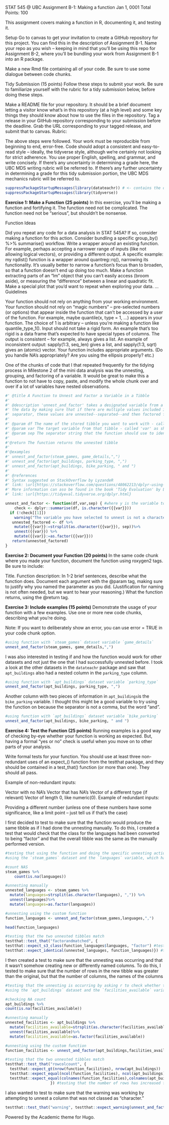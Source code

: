 STAT 545 @ UBC
Assignment B-1: Making a function
Jan 1, 0001
Total Points: 100

This assignment covers making a function in R, documenting it, and testing it.

Setup
Go to canvas to get your invitation to create a GitHub repository for this project. You can find this in the description of Assignment B-1. Name your repo as you wish – keeping in mind that you’ll be using this repo for Assignment B-2, where you’ll be bundling your work from Assignment B-1 into an R package.

Make a new Rmd file containing all of your code. Be sure to use some dialogue between code chunks.

Tidy Submission (15 points)
Follow these steps to submit your work. Be sure to familiarize yourself with the rubric for a tidy submission below, before doing these steps.

Make a README file for your repository. It should be a brief document letting a visitor know what’s in this repository (at a high level) and some key things they should know about how to use the files in the repository.
Tag a release in your GitHub repository corresponding to your submission before the deadline.
Grab the URL corresponding to your tagged release, and submit that to canvas.
Rubric:

The above steps were followed.
Your work must be reproducible from beginning to end, error-free.
Code should adopt a consistent and easy-to-read style – ideally, the tidyverse style, although we’re certainly not looking for strict adherence.
You use proper English, spelling, and grammar, and write concisely. If there’s any uncertainty in determining a grade here, the UBC MDS writing rubric will be referred to.
If there’s any further uncertainty in determining a grade for this tidy submission portion, the UBC MDS mechanics rubric will be referred to.

```r
suppressPackageStartupMessages(library(datateachr)) # <- contains the data you picked!
suppressPackageStartupMessages(library(tidyverse))
```

**Exercise 1: Make a Function (25 points)**
In this exercise, you’ll be making a function and fortifying it. The function need not be complicated. The function need not be “serious”, but shouldn’t be nonsense.

Function Ideas

Did you repeat any code for a data analysis in STAT 545A? If so, consider making a function for this action.
Consider bundling a specific group_by() %>% summarise() workflow.
Write a wrapper around an existing function.
For example, perhaps accepting a narrower range of inputs (like not allowing logical vectors), or providing a different output.
A specific example: my rqdist() function is a wrapper around quantreg::rq(), narrowing its functionality.
It’s usually better to narrow a function’s focus than to broaden, so that a function doesn’t end up doing too much.
Make a function extracting parts of an "lm" object that you can’t easily access (broom aside), or measuring the “difference” between a linear and quadratic fit.
Make a special plot that you’d want to repeat when exploring your data.
…
Guidelines

Your function should not rely on anything from your working environment.
Your function should not rely on “magic numbers” – pre-selected numbers (or options) that appear inside the function that can’t be accessed by a user of the function.
For example, maybe quantile(x, type = 1, ...) appears in your function. The choice of 1 is arbitrary – unless you’re making a function like quantile_type_1().
Input should not take a rigid form. An example that’s too rigid is a data frame that’s expected to have special types of columns.
The output is consistent – for example, always gives a list. An example of inconsistent output: sapply(1:3, seq_len) gives a list, and sapply(1:3, sqrt) gives an (atomic) vector.
Your function includes appropriate arguments. (Do you handle NA’s appropriately? Are you using the ellipsis properly? etc.)

One of the chunks of code that I that repeated frequently for the tidying process in Milestone 2 of the mini data analysis was the unnesting, grouping, and factoring of a variable. It would be great to make this a function to not have to copy, paste, and modify the whole chunk over and over if a lot of variables have nested observations.


```r
#' @title A Function to Unnest and Factor a Variable in a Tibble
#'
#' @description 'unnest_and_factor' takes a designated variable from a designated dataframe and helps to tidy
#' the data by making sure that if there are multiple values included in a single observation with a standardized
#' separator, these values are unnested--separated--and then factored for sorting, counting, and other grouping purposes.
#'
#' @param df The name of the stored tibble you want to work with - called 'df' for dataframe based on common stackoverflow usage
#' @param var The target variable from that tibble - called 'var' as short for variable
#' @param sep The separator string that the function should use to identify nested values; include quotations for proper usage - called 'sep' to mirror dplyr language
#'
#'@return The function returns the unnested tibble
#'
#'@examples
#' unnest_and_factor(steam_games, game_details,",")
#' unnest_and_factor(apt_buildings, parking_type, ",")
#' unnest_and_factor(apt_buildings, bike_parking, " and ")
#'
#' @references
#' Syntax suggested on StackOverflow by LyzandeR
#' link: \url{https://stackoverflow.com/questions/48062213/dplyr-using-column-names-as-function-arguments}
#' More information can aso be found in the book 'Tidy Evaluation' by Lionel Henry and Hadley Wickham
#' link: \url{https://tidyeval.tidyverse.org/dplyr.html}

unnest_and_factor <- function(df,var,sep) { #where y is the variable to be un-nested and x is the dataset
    check <- dplyr::summarise(df, is.character({{var}}))
  if (!check[[1]])
    warning("The variable you have selected to unnest is not a character. It will be converted to a character as part of the evaluation of this function.")
   unnested_factored <- df %>%
    mutate({{var}}:=strsplit(as.character({{var}}), sep))%>% 
    unnest({{var}}) %>%
    mutate({{var}}:=as.factor({{var}}))
   return(unnested_factored)
}
```


**Exercise 2: Document your Function (20 points)**
In the same code chunk where you made your function, document the function using roxygen2 tags. Be sure to include:

Title.
Function description: In 1-2 brief sentences, describe what the function does.
Document each argument with the @param tag, making sure to justify why you named the parameter as you did.
(Justification for naming is not often needed, but we want to hear your reasoning.)
What the function returns, using the @return tag.


**Exercise 3: Include examples (15 points)**
Demonstrate the usage of your function with a few examples. Use one or more new code chunks, describing what you’re doing.

Note: If you want to deliberately show an error, you can use error = TRUE in your code chunk option.

```r
#using function with `steam_games` dataset variable `game_details`
unnest_and_factor(steam_games, game_details,",")
```

I was also interested in testing if and how the function would work for other datasets and not just the one that I had successfully unnested before. I took a look at the other datasets in the `datateachr` package and saw that `apt_buildings` also had a nested column in the `parking_type` column.

```r
#using function with `apt_buildings` dataset variable `parking_type`
unnest_and_factor(apt_buildings, parking_type, ",")
```
Another column with two pieces of information in `apt_buildings`is the `bike_parking` variable. I thought this might be a good variable to try using the function on because the separator is not a comma, but the word "and".

```r
#using function with `apt_buildings` dataset variable `bike_parking`
unnest_and_factor(apt_buildings, bike_parking, " and ")
```

**Exercise 4: Test the Function (25 points)**
Running examples is a good way of checking by-eye whether your function is working as expected. But, having a formal “yes or no” check is useful when you move on to other parts of your analysis.

Write formal tests for your function. You should use at least three non-redundant uses of an expect_() function from the testthat package, and they should be contained in a test_that() function (or more than one). They should all pass.

Example of non-redundant inputs:

Vector with no NA’s
Vector that has NA’s
Vector of a different type (if relevant)
Vector of length 0, like numeric(0).
Example of redundant inputs:

Providing a different number (unless one of these numbers have some significance, like a limit point – just tell us if that’s the case)

I first decided to test to make sure that the function would produce the same tibble as if I had done the unnesting manually. To do this, I created a test that would check that the class for the languages had been converted to being "factor" and that the overall tibble was the same as the manually performed version.

```r
#testing that using the function and doing the specific unnesting action produce the same results and that the unnested column is factored
#using the `steam_games` dataset and the `languages` variable, which has NAs

#count NAS
steam_games %>%
    count(is.na(languages))

#unnesting manually
unnested_languages <- steam_games %>%
  mutate(languages=strsplit(as.character(languages), ",")) %>%
  unnest(languages)%>%
  mutate(languages=as.factor(languages))

#unnesting using the custom function
function_languages <- unnest_and_factor(steam_games,languages,",")

head(function_languages)

#testing that the two unnested tibbles match
testthat::test_that("factorandmatched", {
testthat::expect_s3_class(function_languages$languages, "factor") #testing that the variable `languages` has the s3 class "factor"
testthat::expect_identical(unnested_languages, function_languages)}) #testing that the output is the same as if the unnesting had been done manually
```


I then created a test to make sure that the unnesting was occurring and that it wasn't somehow creating new or differently named columns. To do this, I tested to make sure that the number of rows in the new tibble was greater than the original, but that the number of columns, the names of the columns
```r
#testing that the unnesting is occurring by asking r to check whether the new tibble has a higher number of rows compared to the original tibble but has the same number of columns with the same names.
#using the `apt_buildings` dataset and the `facilities_available` variable, which 

#checking NA count
apt_buildings %>%
count(is.na(facilities_available))

#unnesting manually
unnested_facilities <- apt_buildings %>%
  mutate(facilities_available=strsplit(as.character(facilities_available), "/")) %>%
  unnest(facilities_available)%>%
  mutate(facilities_available=as.factor(facilities_available))

#unnesting using the custom function
function_facilities <- unnest_and_factor(apt_buildings,facilities_available,"/")

#testing that the two unnested tibbles match
testthat::test_that("rowcolcount", {
  testthat::expect_gt(nrow(function_facilities), nrow(apt_buildings))
  testthat::expect_equal(ncol(function_facilities), ncol(apt_buildings))
  testthat::expect_equal(colnames(function_facilities),colnames(apt_buildings))
                    }) #testing that the number of rows has increased from the original tibble but that the number of columns has stayed the same

```

I also wanted to test to make sure that the warning was working by attempting to unnest a column that was not classed as "character."
```r

testthat::test_that("warning", testthat::expect_warning(unnest_and_factor(steam_games, id, ",")))

```

Powered by the Academic theme for Hugo.